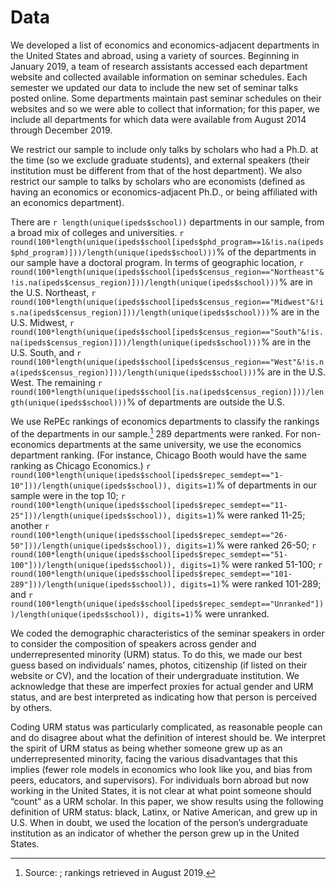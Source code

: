 # Data

We developed a list of economics and economics-adjacent departments in the United States and abroad, using a variety of sources. Beginning in January 2019, a team of research assistants accessed each department website and collected available information on seminar schedules. Each semester we updated our data to include the new set of seminar talks posted online. Some departments maintain past seminar schedules on their websites and so we were able to collect that information; for this paper, we include all departments for which data were available from August 2014 through December 2019.

We restrict our sample to include only talks by scholars who had a Ph.D. at the time (so we exclude graduate students), and external speakers (their institution must be different from that of the host department). We also restrict our sample to talks by scholars who are economists (defined as having an economics or economics-adjacent Ph.D., or being affiliated with an economics department). 

There are `r length(unique(ipeds$school))` departments in our sample, from a broad mix of colleges and universities. `r round(100*length(unique(ipeds$school[ipeds$phd_program==1&!is.na(ipeds$phd_program)]))/length(unique(ipeds$school)))`\% of the departments in our sample have a doctoral program. In terms of geographic location, `r round(100*length(unique(ipeds$school[ipeds$census_region=="Northeast"&!is.na(ipeds$census_region)]))/length(unique(ipeds$school)))`\% are in the U.S. Northeast, `r round(100*length(unique(ipeds$school[ipeds$census_region=="Midwest"&!is.na(ipeds$census_region)]))/length(unique(ipeds$school)))`\% are in the U.S. Midwest, `r round(100*length(unique(ipeds$school[ipeds$census_region=="South"&!is.na(ipeds$census_region)]))/length(unique(ipeds$school)))`\% are in the U.S. South, and `r round(100*length(unique(ipeds$school[ipeds$census_region=="West"&!is.na(ipeds$census_region)]))/length(unique(ipeds$school)))`\% are in the U.S. West. The remaining `r round(100*length(unique(ipeds$school[is.na(ipeds$census_region)]))/length(unique(ipeds$school)))`\% of departments are outside the U.S.

We use RePEc rankings of economics departments to classify the rankings of the departments in our sample.^[Source: \url{https://ideas.repec.org/top/top.econdept.html}; rankings retrieved in August 2019.] 289 departments were ranked. For non-economics departments at the same university, we use the economics department ranking. (For instance, Chicago Booth would have the same ranking as Chicago Economics.) `r round(100*length(unique(ipeds$school[ipeds$repec_semdept=="1-10"]))/length(unique(ipeds$school)), digits=1)`\% of departments in our sample were in the top 10; `r round(100*length(unique(ipeds$school[ipeds$repec_semdept=="11-25"]))/length(unique(ipeds$school)), digits=1)`\% were ranked 11-25; another `r round(100*length(unique(ipeds$school[ipeds$repec_semdept=="26-50"]))/length(unique(ipeds$school)), digits=1)`\% were ranked 26-50; `r round(100*length(unique(ipeds$school[ipeds$repec_semdept=="51-100"]))/length(unique(ipeds$school)), digits=1)`\% were ranked 51-100; `r round(100*length(unique(ipeds$school[ipeds$repec_semdept=="101-289"]))/length(unique(ipeds$school)), digits=1)`\% were ranked 101-289; and `r round(100*length(unique(ipeds$school[ipeds$repec_semdept=="Unranked"]))/length(unique(ipeds$school)), digits=1)`\% were unranked.

We coded the demographic characteristics of the seminar speakers in order to consider the composition of speakers across gender and underrepresented minority (URM) status. To do this, we made our best guess based on individuals' names, photos, citizenship (if listed on their website or CV), and the location of their undergraduate institution. We acknowledge that these are imperfect proxies for actual gender and URM status, and are best interpreted as indicating how that person is perceived by others. 

Coding URM status was particularly complicated, as reasonable people can and do disagree about what the definition of interest should be. We interpret the spirit of URM status as being whether someone grew up as an underrepresented minority, facing the various disadvantages that this implies (fewer role models in economics who look like you, and bias from peers, educators, and supervisors). For individuals born abroad but now working in the United States, it is not clear at what point someone should "count" as a URM scholar. In this paper, we show results using the following definition of URM status: black, Latinx, or Native American, and grew up in U.S. When in doubt, we used the location of the person's undergraduate institution as an indicator of whether the person grew up in the United States.